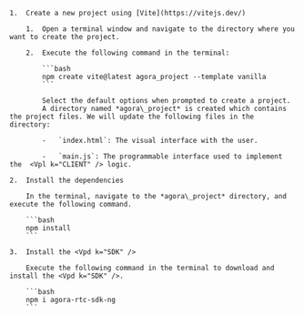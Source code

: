 <PlatformWrapper platform="web">

    1.  Create a new project using [Vite](https://vitejs.dev/)

        1.  Open a terminal window and navigate to the directory where you want to create the project.

        2.  Execute the following command in the terminal:

            ```bash
            npm create vite@latest agora_project --template vanilla
            ```

            Select the default options when prompted to create a project.
            A directory named *agora\_project* is created which contains the project files. We will update the following files in the directory:

            -   `index.html`: The visual interface with the user.

            -   `main.js`: The programmable interface used to implement the  <Vpl k="CLIENT" /> logic.

    2.  Install the dependencies

        In the terminal, navigate to the *agora\_project* directory, and execute the following command.

        ```bash
        npm install
        ```

    3.  Install the <Vpd k="SDK" />
    
        Execute the following command in the terminal to download and install the <Vpd k="SDK" />.
        
        ```bash
        npm i agora-rtc-sdk-ng
        ```

</PlatformWrapper>